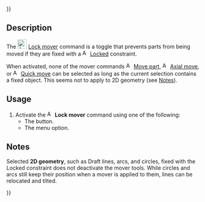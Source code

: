 {{UnfinishedDocu{{#translation:}}}}
<languages/>

{{Docnav
|[[Assembly3_QuickMove|Quick move]]
|[[Assembly3_TogglePartVisibility|Toggle part visibility]]
|[[Assembly3_Workbench|Assembly3]]
|IconL=Assembly_QuickMove.svg‎‎
|IconR=Assembly_TogglePartVisibility.svg‎‎
|IconC=Assembly3_workbench_icon.svg
}}

{{GuiCommand
|Name=Assembly3 LockMover
|Icon=Assembly_LockMover.svg‎‎
|MenuLocation=Assembly3 → Lock mover
|Workbenches=[[Assembly3_Workbench|Assembly3]]
}}

== Description ==

The [[Image:Assembly_LockMover.svg|24px]] [[Assembly3_LockMover|Lock mover]] command is a toggle that prevents parts from being moved if they are fixed with a [[Image:Assembly_ConstraintLock.svg‎‎|16px]] [[Assembly3_ConstraintLock|Locked]] constraint.

When activated, none of the mover commands [[Image:Assembly_Move.svg‎‎|16px]] [[Assembly3_MovePart|Move part]], [[Image:Assembly_AxialMove.svg‎‎|16px]] [[Assembly3_AxialMove|Axial move]], or [[Image:Assembly_QuickMove.svg‎‎|16px]] [[Assembly3_QuickMove|Quick move]] can be selected as long as the current selection contains a fixed object. This seems not to apply to 2D geometry (see [[#Notes|Notes]]).

== Usage ==

# Activate the [[Image:Assembly_LockMover.svg|16px]] '''Lock mover''' command using one of the following:
#* The {{Button|[[Image:Assembly_LockMover.svg|16px]] [[Assembly3_LockMover|Lock mover]]}} button.
#* The {{MenuCommand|Assembly3 → [[Image:Assembly_LockMover.svg|16px]] Lock mover}} menu option.

== Notes ==

Selected '''2D geometry''', such as Draft lines, arcs, and circles, fixed with the Locked constraint does not deactivate the mover tools. While circles and arcs still keep their position when a mover is applied to them, lines can be relocated and tilted.


{{Docnav
|[[Assembly3_QuickMove|Quick move]]
|[[Assembly3_TogglePartVisibility|Toggle part visibility]]
|[[Assembly3_Workbench|Assembly3]]
|IconL=Assembly_QuickMove.svg‎‎
|IconR=Assembly_TogglePartVisibility.svg‎‎
|IconC=Assembly3_workbench_icon.svg
}}

{{Userdocnavi{{#translation:}}}}